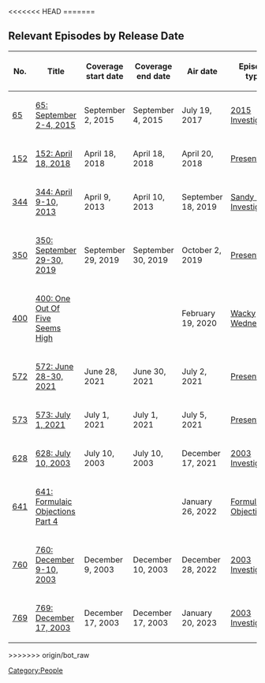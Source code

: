 <<<<<<< HEAD
{{ExternalRedirect}}
=======
==Relevant Episodes by Release Date==
{| class="fandom-table"
!No.
!Title
!Coverage
start date
!Coverage
end date
!Air date
!Episode type
|-
|[[65: September 2-4, 2015|65]]
|[[65: September 2-4, 2015]]
|September 2, 2015
|September 4, 2015
|July 19, 2017
|[[:Category:2015 Investigation|2015 Investigation]]
|-
|[[152: April 18, 2018|152]]
|[[152: April 18, 2018]]
|April 18, 2018
|April 18, 2018
|April 20, 2018
|[[:Category:Present Day|Present Day]]
|-
|[[344: April 9-10, 2013|344]]
|[[344: April 9-10, 2013]]
|April 9, 2013
|April 10, 2013
|September 18, 2019
|[[:Category:Sandy Hook Investigation|Sandy Hook Investigation]]
|-
|[[350: September 29-30, 2019|350]]
|[[350: September 29-30, 2019]]
|September 29, 2019
|September 30, 2019
|October 2, 2019
|[[:Category:Present Day|Present Day]]
|-
|[[400: One Out Of Five Seems High|400]]
|[[400: One Out Of Five Seems High]]
|
|
|February 19, 2020
|[[:Category:Wacky Wednesday|Wacky Wednesday]]
|-
|[[572: June 28-30, 2021|572]]
|[[572: June 28-30, 2021]]
|June 28, 2021
|June 30, 2021
|July 2, 2021
|[[:Category:Present Day|Present Day]]
|-
|[[573: July 1, 2021|573]]
|[[573: July 1, 2021]]
|July 1, 2021
|July 1, 2021
|July 5, 2021
|[[:Category:Present Day|Present Day]]
|-
|[[628: July 10, 2003|628]]
|[[628: July 10, 2003]]
|July 10, 2003
|July 10, 2003
|December 17, 2021
|[[:Category:2003 Investigation|2003 Investigation]]
|-
|[[641: Formulaic Objections Part 4|641]]
|[[641: Formulaic Objections Part 4]]
|
|
|January 26, 2022
|[[:Category:Formulaic Objections|Formulaic Objections]]
|-
|[[760: December 9-10, 2003|760]]
|[[760: December 9-10, 2003]]
|December 9, 2003
|December 10, 2003
|December 28, 2022
|[[:Category:2003 Investigation|2003 Investigation]]
|-
|[[769: December 17, 2003|769]]
|[[769: December 17, 2003]]
|December 17, 2003
|December 17, 2003
|January 20, 2023
|[[:Category:2003 Investigation|2003 Investigation]]
|}
>>>>>>> origin/bot_raw

[[Category:People]]
